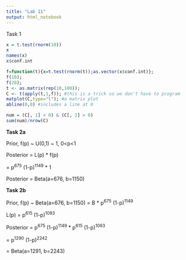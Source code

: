 ```yaml
---
title: "Lab 11"
output: html_notebook
---
```


Task 1

```r

x = t.test(rnorm(10))
x
names(x)
x$conf.int
```

```r
f=function(t){x=t.test(rnorm(t));as.vector(x$conf.int)};
f(10);
f(20);
t <- as.matrix(rep(10,100));
C <- t(apply(t,1,f)); #this is a trick so we don't have to program
matplot(C,type="l"); #a matrix plot
abline(0,0) #includes a line at 0
```

```r

num = (C[, 1] < 0) & (C[, 2] > 0)
sum(num)/nrow(C)
```

**Task 2a**

Prior, f(p) \~ U(0,1) \~ 1, 0\<p\<1

Posterior = L(p) \* f(p)

= p^675^ (1-p)^1149^ \* 1

Posterior = Beta(a=676, b=1150)

**Task 2b**

Prior, f(p) \~ Beta(a=676, b=1150) = B \* p^675^ (1-p)^1149^

L(p) = p^615^ (1-p)^1093^

Posterior = p^675^ (1-p)^1149^ \* p^615^ (1-p)^1093^

= p^1290^ (1-p)^2242^

= Beta(a=1291, b=2243)
